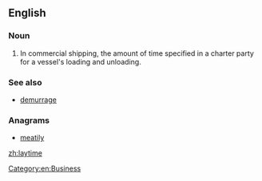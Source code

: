 ==English==

===Noun===
{{en-noun|s|-}}

# In commercial shipping, the amount of time specified in a charter party for a vessel's loading and unloading.

===See also===
* [[demurrage]]

===Anagrams===
* [[meatily#English|meatily]]

[[Category:en:Business]]

[[zh:laytime]]